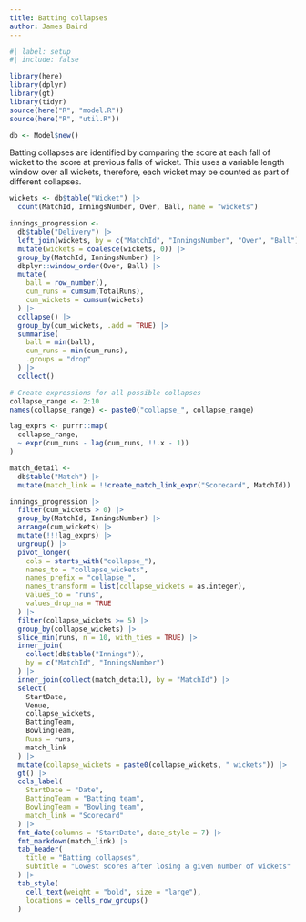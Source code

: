 ```yaml
---
title: Batting collapses
author: James Baird
---
```


```r
#| label: setup
#| include: false

library(here)
library(dplyr)
library(gt)
library(tidyr)
source(here("R", "model.R"))
source(here("R", "util.R"))

db <- Model$new()
```

Batting collapses are identified by comparing the score at each fall of
wicket to the score at previous falls of wicket. This uses a variable
length window over all wickets, therefore, each wicket may be counted
as part of different collapses.

```r
wickets <- db$table("Wicket") |>
  count(MatchId, InningsNumber, Over, Ball, name = "wickets")

innings_progression <-
  db$table("Delivery") |>
  left_join(wickets, by = c("MatchId", "InningsNumber", "Over", "Ball")) |>
  mutate(wickets = coalesce(wickets, 0)) |>
  group_by(MatchId, InningsNumber) |>
  dbplyr::window_order(Over, Ball) |>
  mutate(
    ball = row_number(),
    cum_runs = cumsum(TotalRuns),
    cum_wickets = cumsum(wickets)
  ) |>
  collapse() |>
  group_by(cum_wickets, .add = TRUE) |>
  summarise(
    ball = min(ball),
    cum_runs = min(cum_runs),
    .groups = "drop"
  ) |>
  collect()

# Create expressions for all possible collapses
collapse_range <- 2:10
names(collapse_range) <- paste0("collapse_", collapse_range)

lag_exprs <- purrr::map(
  collapse_range,
  ~ expr(cum_runs - lag(cum_runs, !!.x - 1))
)

match_detail <-
  db$table("Match") |>
  mutate(match_link = !!create_match_link_expr("Scorecard", MatchId))

innings_progression |>
  filter(cum_wickets > 0) |>
  group_by(MatchId, InningsNumber) |>
  arrange(cum_wickets) |>
  mutate(!!!lag_exprs) |>
  ungroup() |>
  pivot_longer(
    cols = starts_with("collapse_"),
    names_to = "collapse_wickets",
    names_prefix = "collapse_",
    names_transform = list(collapse_wickets = as.integer),
    values_to = "runs",
    values_drop_na = TRUE
  ) |>
  filter(collapse_wickets >= 5) |>
  group_by(collapse_wickets) |>
  slice_min(runs, n = 10, with_ties = TRUE) |>
  inner_join(
    collect(db$table("Innings")),
    by = c("MatchId", "InningsNumber")
  ) |>
  inner_join(collect(match_detail), by = "MatchId") |>
  select(
    StartDate,
    Venue,
    collapse_wickets,
    BattingTeam,
    BowlingTeam,
    Runs = runs,
    match_link
  ) |>
  mutate(collapse_wickets = paste0(collapse_wickets, " wickets")) |>
  gt() |>
  cols_label(
    StartDate = "Date",
    BattingTeam = "Batting team",
    BowlingTeam = "Bowling team",
    match_link = "Scorecard"
  ) |>
  fmt_date(columns = "StartDate", date_style = 7) |>
  fmt_markdown(match_link) |>
  tab_header(
    title = "Batting collapses",
    subtitle = "Lowest scores after losing a given number of wickets"
  ) |>
  tab_style(
    cell_text(weight = "bold", size = "large"),
    locations = cells_row_groups()
  )
```

